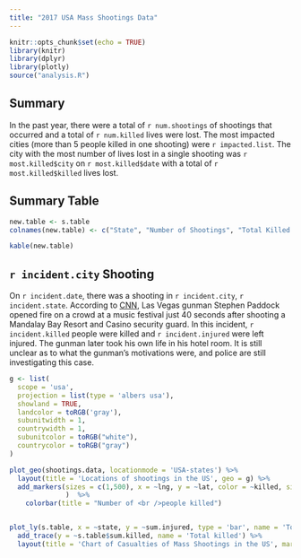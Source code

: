 ```yaml
---
title: "2017 USA Mass Shootings Data"
---
```


```r
knitr::opts_chunk$set(echo = TRUE)
library(knitr)
library(dplyr)
library(plotly)
source("analysis.R")
```

## Summary

In the past year, there were a total of `r num.shootings` of shootings that occurred and a total of `r num.killed` lives were lost. The most impacted cities (more than 5 people killed in one shooting) were `r impacted.list`. The city with the most number of lives lost in a single shooting was `r most.killed$city` on `r most.killed$date` with a total of `r most.killed$killed` lives lost.  

## Summary Table
```r
new.table <- s.table
colnames(new.table) <- c("State", "Number of Shootings", "Total Killed in Each State", "Total Injured in Each State")

kable(new.table)
```

## `r incident.city` Shooting

On `r incident.date`, there was a shooting in `r incident.city`, `r incident.state`. According to [CNN](http://www.cnn.com/2017/10/12/us/las-vegas-shooting-investigation-updates/index.html), Las Vegas gunman Stephen Paddock opened fire on a crowd at a music festival just 40 seconds after shooting a Mandalay Bay Resort and Casino security guard. In this incident, `r incident.killed` people were killed and `r incident.injured` were left injured. The gunman later took his own life in his hotel room. It is still unclear as to what the gunman's motivations were, and police are still investigating this case.


```r
g <- list(
  scope = 'usa',
  projection = list(type = 'albers usa'),
  showland = TRUE,
  landcolor = toRGB('gray'),
  subunitwidth = 1,
  countrywidth = 1,
  subunitcolor = toRGB("white"),
  countrycolor = toRGB("gray")
)

plot_geo(shootings.data, locationmode = 'USA-states') %>%  
  layout(title = 'Locations of shootings in the US', geo = g) %>%  
  add_markers(sizes = c(1,500), x = ~lng, y = ~lat, color = ~killed, size = ~killed, text = ~paste(shootings.data$state, "<br />", shootings.data$killed, "people killed")
              )  %>%
    colorbar(title = "Number of <br />people killed") 


plot_ly(s.table, x = ~state, y = ~sum.injured, type = 'bar', name = 'Total injured') %>%
  add_trace(y = ~s.table$sum.killed, name = 'Total killed') %>%
  layout(title = 'Chart of Casualties of Mass Shootings in the US', margin = list(b = 160), width = 800, yaxis = list(title = 'Casualty count'), xaxis = list(title = 'State'), barmode = 'stack')

```
